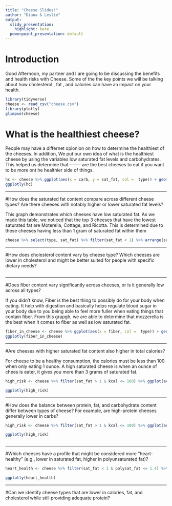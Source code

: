 ```yaml
---
title: "Cheese Slides!"
author: "Diana & Leslie"
output:
  slidy_presentation: 
    highlight: kate
  powerpoint_presentation: default
---
```


# Introduction

Good Afternoon, my partner and I are going to be discussing the benefits and health risks with Cheese. Some of the the key points we will be talking about how cholesterol , fat , and calories can have an impact on your health.


```r
library(tidyverse)
cheese <- read_csv("cheese.csv")
library(plotly)
glimpse(cheese)
```
# What is the healthiest cheese?


People may have a differnet opionion on how to determine the healthiest of the cheeses. In addition, We put our own idea of what is the healthiest cheese by using the variables low saturated fat levels and carbohydrates.
This helped us determine that -------- are the best cheeses to eat if you 
want to be more ont he healthier side of things.

```r
hc <- cheese %>% ggplot(aes(x = carb, y = sat_fat, col =  type)) + geom_point()
ggplotly(hc)
```
***
#How does the saturated fat content compare across different cheese types? Are there cheeses with notably higher or lower saturated fat levels?

This graph demonstrates which cheeses have low saturated fat. As we made this table, we noticed that the top 3 cheeses that have the lowest saturated fat are Moterella, Cottage, and Ricotta. This is determined due to these cheeses having less than 1 gram of saturated fat within them

```r

cheese %>% select(type, sat_fat) %>% filter(sat_fat < 1) %>% arrange(sat_fat)

```
***
#How does cholesterol content vary by cheese type? Which cheeses are lower in cholesterol and might be better suited for people with specific dietary needs?
```r







```

***
#Does fiber content vary significantly across cheeses, or is it generally low across all types?

If you didn't know, Fiber is the best thing to possibly do for your body when eating. It help with digestion and basically helps regulate blood sugar in your body due to you being able to feel more fuller when eating things that contain fiber. From this grapgh, we are able to determine that mozzerella is the best when it comes to fiber as well as low saturated fat. 

```r
fiber_in_cheese <- cheese %>% ggplot(aes(x = fiber, col =  type)) + geom_bar()
ggplotly(fiber_in_cheese)
```

***
#Are cheeses with higher saturated fat content also higher in total calories?

For cheese to be a healthy consumption, the calories must be less than 100 when only eating 1 ounce. A high saturated cheese is when an ounce of chees is eater, it gives you more than 3 grams of saturated fat.

```r

high_risk <- cheese %>% filter(sat_fat > 1 & kcal <= 100) %>% ggplot(aes(x = sat_fat, y = kcal, col =  type)) + geom_point()

ggplotly(high_risk)


```
***
#How does the balance between protein, fat, and carbohydrate content differ between types of cheese? For example, are high-protein cheeses generally lower in carbs?

```r

high_risk <- cheese %>% filter(sat_fat > 1 & kcal <= 100) %>% ggplot(aes(x = sat_fat, y = kcal, col =  type)) + geom_point()

ggplotly(high_risk)



```

***
#Which cheeses have a profile that might be considered more "heart-healthy" (e.g., lower in saturated fat, higher in polyunsaturated fat)?

```r

heart_health <- cheese %>% filter(sat_fat < 1 & polysat_fat <= 1.4) %>% ggplot(aes(x = sat_fat, y = polysat_fat, col =  type)) + geom_point()

ggplotly(heart_health)

```
***
#Can we identify cheese types that are lower in calories, fat, and cholesterol while still providing adequate protein?


```r


```